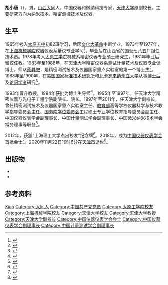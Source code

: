 '''胡小唐'''（{{bd|1952年|4月|2020年|11月22日|catIdx=Hu}}），男，[[山西省|山西]][[大同市|大同]]人，中国仪器和微纳科技专家，[[天津大学|天津大学]]原副校长。主要研究方向为[[纳米|纳米]]技术、精密测控技术及仪器。

== 生平 ==
1965年考入[[太原五中|太原五中]]初82班学习，后因[[文化大革命|文化大革命]]中断学业。1973年至1977年，在[[上海机械学院|上海机械学院]]仪器仪表系量仪专业学习<ref>{{cite web |title=胡小唐 |url=http://www.tywz.net.cn/aboutshow/21.html |publisher=太原市第五中学 |accessdate=2020-12-01}}</ref>，毕业后在山西省的国营七八五厂担任技术员。1978年考入[[太原工学院|太原工学院]]机械系精密仪器专业硕士研究生，1981年毕业后留校任教。1983年至1986年，在天津大学精密仪器系测试计量技术及仪器专业读博士，师从[[蔡其恕|蔡其恕]]，是精密测试技术及仪器国家重点实验室的第一个博士生<ref>{{cite web |author=何玉新 |author2=张涵 |title=叶声华：用智慧推动工业进步 |url=http://www.cae.cn/cae/html/main/col36/2014-05/22/20140522142511191588776_1.html |publisher=天津日报 |date=2014-05-16 |via=[[中国工程院|中国工程院]]}}</ref>。1988年至1990年，在[[美国|美国]][[国家标准技术研究所|国家标准技术研究所]]和[[北卡罗来纳州立大学|北卡罗来纳州立大学]]从事[[博士后|博士后]]及[[访问学者|访问学者]]研究<ref>{{cite web |title=中国微米纳米技术学会常务理事-胡小唐 |url=http://www.csmnt.org.cn/news/260.html |publisher=中国微米纳米技术学会 |archiveurl=https://web.archive.org/web/20201201080231/http://www.csmnt.org.cn/news/260.html |archivedate=2020-12-01}}</ref>。

1993年晋升教授，1994年获批为[[博士生导师|博士生导师]]<ref>{{cite web |title=胡小唐 |url=http://jyxy.tju.edu.cn/cn/szdw/20110119/227.shtml |publisher=天津大学精密仪器与光电子工程学院 |date=2014-05-07}}</ref>。1995年至1997年，任天津大学精密仪器与光电子工程学院副院长、院长。1997年至2011年，任天津大学副校长。曾任精密测试技术及仪器国家重点实验室主任、[[中华人民共和国教育部|教育部]]高等学校仪器科学与技术教学指导委员会主任、[[国务院学位委员会|国务院学位委员会]]工程硕士专业学位教育指导委员会副主任、[[中国仪器仪表学会|中国仪器仪表学会]]副理事长、[[中国计量测试学会|中国计量测试学会]]副理事长、[[中国微米纳米技术学会|中国微米纳米技术学会]]常务理事等职务<ref>{{cite web |title=名誉副理事长 |url=http://www.cis.org.cn/post/detail/102/3607 |publisher=中国仪器仪表学会 |accessdate=2020-12-01}}</ref>。

2012年，获颁“上海理工大学杰出校友”纪念牌<ref>{{cite web |title=白苏娣一行赴天津大学会见我校杰出校友胡小唐 |url=https://www.usst.edu.cn/_t2/2012/1218/c34a18988/page.psp |publisher=[[上海理工大学|上海理工大学]] |archiveurl=https://web.archive.org/web/20201201081348/https://www.usst.edu.cn/_t2/2012/1218/c34a18988/page.psp |archivedate=2020-12-01 |date=2012-12-18}}</ref>。2018年，成为[[中国仪器仪表学会|中国仪器仪表学会]]首批会士<ref>{{cite web |author1=中国联合商报 |title=中国仪器仪表学会首次设立会士制度王立鼎等32名会员荣登殿堂 |url=https://www.sohu.com/a/251984762_481650 |publisher=搜狐 |date=2018-09-05}}</ref>。2020年11月22日16时6分在[[天津市|天津市]]逝世<ref>{{cite web |title=我校原副校长胡小唐教授逝世 |url=http://www.tju.edu.cn/info/1026/3780.htm |publisher=天津大学 |date=2020-11-23}}</ref>。

== 出版物 ==
*{{cite book |editor=胡小唐 |title=仪器科学与技术教育教学改革与实践 |date=2011 |publisher=天津大学出版社 |location=天津 |isbn=978-7-5618-2898-4}}
*{{cite book |editor=胡小唐等 |title=微纳检测技术 |date=2009 |publisher=天津大学出版社 |location=天津 |isbn=978-7-5618-2863-2}}
== 参考资料 ==
{{reflist}}

{{中国仪器仪表学会会士}}

{{Authority control}}
{{DEFAULTSORT:Hu}}
[[Category:胡姓|Xiao]]
[[Category:大同人|Category:大同人]]
[[Category:中国共产党党员|Category:中国共产党党员]]
[[Category:太原工学院校友|Category:太原工学院校友]]
[[Category:上海机械学院校友|Category:上海机械学院校友]]
[[Category:天津大学校友|Category:天津大学校友]]
[[Category:天津大学教授|Category:天津大学教授]]
[[Category:天津大学副校长|Category:天津大学副校长]]
[[Category:中国仪器仪表学会会士|Category:中国仪器仪表学会会士]]
[[Category:中国仪器仪表学会副理事长|Category:中国仪器仪表学会副理事长]]
[[Category:中国计量测试学会副理事长|Category:中国计量测试学会副理事长]]
